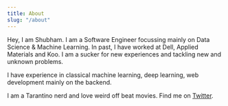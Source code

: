 ```yaml
---
title: About
slug: "/about"
---
```


Hey, I am Shubham. I am a Software Engineer focussing mainly on Data Science & Machine Learning. In past, I have worked at Dell, Applied Materials and Koo. I am a sucker for new experiences and tackling new and unknown problems. 

I have experience in classical machine learning, deep learning, web development mainly on the backend. 

I am a Tarantino nerd and love weird off beat movies. Find me on [Twitter](https://twitter.com/global_minima).
